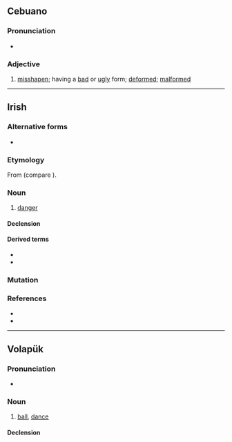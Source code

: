 ==Cebuano==

===Pronunciation===
* {{hyphenation|ba|ol|lang=ceb}}

===Adjective===
{{head|ceb|adjective}}

# [[misshapen]]; having a [[bad]] or [[ugly]] form; [[deformed]]; [[malformed]]

----

==Irish==

===Alternative forms===
* {{l|ga|baoghal}}

===Etymology===
From {{inh|ga|sga|báegul||unguarded condition, danger, hazard, vulnerability; chance, opportunity (of taking by surprise, inflicting an injury); making a mistake in judgement, etc., liability arising from error (or negligence ?)}} (compare {{cog|gd|baoghal||weirdo; fool, idiot; harm, peril, crisis}}).

===Noun===
{{ga-noun|m|baoil|-}}

# [[danger]]

====Declension====
{{ga-decl-m1-nopl|b|aol|aoil}}

====Derived terms====
* {{l|ga|baolach|pos=a||dangerous}}
* {{l|ga|bearna bhaoil||gap of danger}}

===Mutation===
{{ga-mut}}

===References===
* {{R:ga:Ó Dónaill}}
* {{R:DIL|5134|head=báegul}}

----

==Volapük==

===Pronunciation===
* {{IPA|[baˈol]|lang=vo}}

===Noun===
{{vo-noun}}

# [[ball]], [[dance]]

====Declension====
{{vo-decl-noun}}